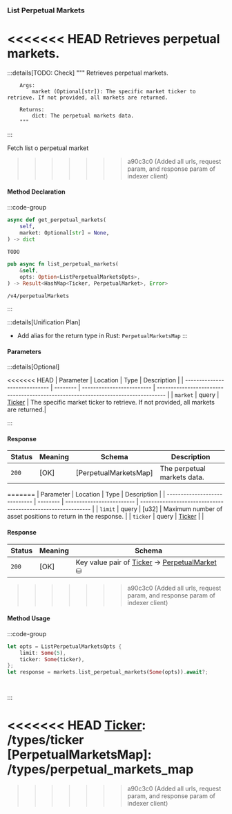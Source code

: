 ### List Perpetual Markets

<<<<<<< HEAD
Retrieves perpetual markets.
=======
:::details[TODO: Check]
        """
        Retrieves perpetual markets.

        Args:
            market (Optional[str]): The specific market ticker to retrieve. If not provided, all markets are returned.

        Returns:
            dict: The perpetual markets data.
        """
:::

Fetch list o perpetual market
>>>>>>> a90c3c0 (Added all urls, request param, and response param of indexer client)

#### Method Declaration

:::code-group

```python [Python]
async def get_perpetual_markets(
    self,
    market: Optional[str] = None,
) -> dict

```

```typescript [TypeScript]
TODO
```

```rust [Rust]
pub async fn list_perpetual_markets(
    &self,
    opts: Option<ListPerpetualMarketsOpts>,
) -> Result<HashMap<Ticker, PerpetualMarket>, Error>
```

```url [API]
/v4/perpetualMarkets
```

:::

:::details[Unification Plan]
- Add alias for the return type in Rust: `PerpetualMarketsMap`
:::

#### Parameters

:::details[Optional]

<<<<<<< HEAD
| Parameter                     | Location | Type                      | Description                                                                       |
| ----------------------------- | -------- | ------------------------- | --------------------------------------------------------------------------------- |
| `market`                      | query    | [Ticker]                  | The specific market ticker to retrieve. If not provided, all markets are returned.|

:::

#### Response

| Status | Meaning     | Schema                | Description                 |
| ------ | ----------- | --------------------- | --------------------------- |
| `200`  | [OK]        | [PerpetualMarketsMap] | The perpetual markets data. |
=======
| Parameter                     | Location | Type                      | Description                                                  |
| ----------------------------- | -------- | ------------------------- | ------------------------------------------------------------ |
| `limit`                       | query    | [u32]                     | Maximum number of asset positions to return in the response. |
| `ticker` | query | [Ticker] | |

#### Response

| Status | Meaning     | Schema                          |
| ------ | ----------- | ------------------------------- |
| `200`  | [OK]        | Key value pair of [Ticker] -> [PerpetualMarket] ⛁ |
>>>>>>> a90c3c0 (Added all urls, request param, and response param of indexer client)

#### Method Usage

:::code-group

```rust [Rust]
let opts = ListPerpetualMarketsOpts {
    limit: Some(5),
    ticker: Some(ticker),
};
let response = markets.list_perpetual_markets(Some(opts)).await?;
```

```python [Python]

```

```typescript [TypeScript]

```

:::

<<<<<<< HEAD
[Ticker]: /types/ticker
[PerpetualMarketsMap]: /types/perpetual_markets_map
=======
[Ticker]: /types/address
[PerpetualMarket]: /types/perpetual_market
>>>>>>> a90c3c0 (Added all urls, request param, and response param of indexer client)
